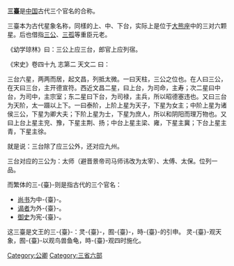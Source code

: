 '''三臺'''是[[中国|中国]]古代三个官名的合称。

三臺本为古代星象名称，同樣的上、中、下台，实际上是位于[[大熊座|大熊座]]中的三对六颗星。后也借指[[三公|三公]]、[[三孤|三孤]]等重臣元老。

《幼学琼林》曰：三公上应三台，郎官上应列宿。

《宋史》卷四十九 志第二 天文二 曰：

三台六星，两两而居，起文昌，列抵太微。一曰天柱，三公之位也。在人曰三公，在天曰三台，主开德宣符。西近文昌二星，曰上台，为司命，主寿；次二星曰中台，为司中，主宗室；东二星曰下台，为司禄，主兵，所以昭德塞违也。又曰三台为天阶，太一蹑以上下。一曰泰阶，上阶上星为天子，下星为女主；中阶上星为诸侯三公，下星为卿大夫；下阶上星为士，下星为庶人，所以和阴阳而理万物也。又曰上台上星主兖、豫，下星主荆、扬；中台上星主梁、雍，下星主冀；下台上星主青，下星主徐。

就是说：三台除了应三公外，还对应九州。

三台对应的三公为：太师（避晋景帝司马师讳改为太宰）、太傅、太保。位列一品。

而繁体的三-{臺}-则是指古代的三个官名：
*[[尚书|尚书]]为中-{臺}-。
*[[谒者|谒者]]为外-{臺}-。
*[[御史|御史]]为宪-{臺}-。
这三臺是文王的三-{臺}-：灵-{臺}-，囿-{臺}-，時-{臺}-的引申。
灵-{臺}-观天象，囿-{臺}-以观鸟兽鱼龟，時-{臺}-观四时施化。
{{Government-official-hist-stub}}

[[Category:公卿|Category:公卿]]
[[Category:三省六部|Category:三省六部]]